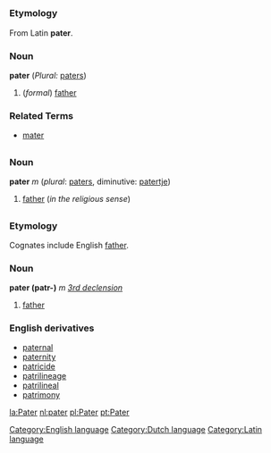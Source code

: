 =={{en}}==
[[Category:English language]]
===Etymology===
From Latin '''pater'''.
===Noun===
'''pater''' (''Plural:'' [[pater]]s)
#(''formal'') [[father]]

===Related Terms===
*[[mater]]

=={{nl}}==
[[Category:Dutch language]]
===Noun===
'''pater''' ''m'' (''plural'': [[paters]], diminutive: [[patertje]])
# [[father]] (''in the religious sense'')
=={{la}}==
[[Category:Latin language]]
===Etymology===
Cognates include English [[father]].
===Noun===
'''pater (patr-)''' ''m'' ''[[Wiktionary Appendix:Latin third declension|3rd declension]]''
#[[father]]
===English derivatives===
*[[paternal]]
*[[paternity]]
*[[patricide]]
*[[patrilineage]]
*[[patrilineal]]
*[[patrimony]]

[[la:Pater]]
[[nl:pater]]
[[pl:Pater]]
[[pt:Pater]]